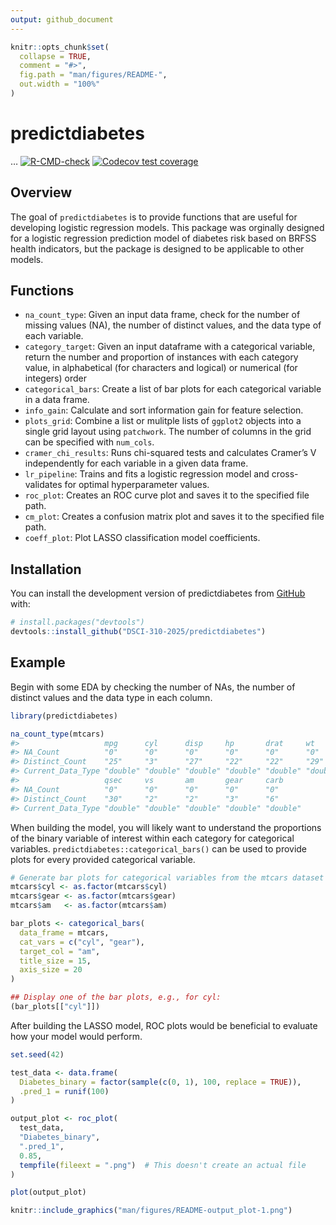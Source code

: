 ```yaml
---
output: github_document
---
```


<!-- README.md is generated from README.Rmd. Please edit that file -->

```r
knitr::opts_chunk$set(
  collapse = TRUE,
  comment = "#>",
  fig.path = "man/figures/README-",
  out.width = "100%"
)
```

# predictdiabetes

<!-- badges: start -->...
[![R-CMD-check](https://github.com/DSCI-310-2025/predictdiabetes/actions/workflows/R-CMD-check.yaml/badge.svg)](https://github.com/DSCI-310-2025/predictdiabetes/actions/workflows/R-CMD-check.yaml)
[![Codecov test coverage](https://codecov.io/gh/DSCI-310-2025/predictdiabetes/graph/badge.svg)](https://app.codecov.io/gh/DSCI-310-2025/predictdiabetes)
<!-- badges: end -->

## Overview

The goal of `predictdiabetes` is to provide functions that are useful for developing logistic regression models. This package was orginally designed for a logistic regression prediction model of diabetes risk based on BRFSS health indicators, but the package is designed to be applicable to other models.

## Functions

- `na_count_type`: Given an input data frame, check for the number of missing values (NA), the number of distinct values, and the data type of each variable.
- `category_target`: Given an input dataframe with a categorical variable, return the number and proportion of instances with each category value, in alphabetical (for characters and logical) or numerical (for integers) order
- `categorical_bars`: Create a list of bar plots for each categorical variable in a data frame.
- `info_gain`: Calculate and sort information gain for feature selection.
- `plots_grid`: Combine a list or mulitple lists of `ggplot2` objects into a single grid layout using `patchwork`. The number of columns in the grid can be specified with `num_cols`.
- `cramer_chi_results`: Runs chi-squared tests and calculates Cramer's V independently for each variable in a given data frame.
- `lr_pipeline`: Trains and fits a logistic regression model and cross-validates for optimal  hyperparameter values.
- `roc_plot`: Creates an ROC curve plot and saves it to the specified file path.
- `cm_plot`: Creates a confusion matrix plot and saves it to the specified file path.
- `coeff_plot`: Plot LASSO classification model coefficients.

## Installation

You can install the development version of predictdiabetes from [GitHub](https://github.com/) with:

``` r
# install.packages("devtools")
devtools::install_github("DSCI-310-2025/predictdiabetes")
```

## Example

Begin with some EDA by checking the number of NAs, the number of distinct values and the data type in each column.

```r
library(predictdiabetes)

na_count_type(mtcars)
#>                   mpg      cyl      disp     hp       drat     wt      
#> NA_Count          "0"      "0"      "0"      "0"      "0"      "0"     
#> Distinct_Count    "25"     "3"      "27"     "22"     "22"     "29"    
#> Current_Data_Type "double" "double" "double" "double" "double" "double"
#>                   qsec     vs       am       gear     carb    
#> NA_Count          "0"      "0"      "0"      "0"      "0"     
#> Distinct_Count    "30"     "2"      "2"      "3"      "6"     
#> Current_Data_Type "double" "double" "double" "double" "double"
```

When building the model, you will likely want to understand the proportions of the binary variable of interest within each category for categorical variables. `predictdiabetes::categorical_bars()` can be used to provide plots for every provided categorical variable.

```r
# Generate bar plots for categorical variables from the mtcars dataset
mtcars$cyl <- as.factor(mtcars$cyl)
mtcars$gear <- as.factor(mtcars$gear)
mtcars$am   <- as.factor(mtcars$am)

bar_plots <- categorical_bars(
  data_frame = mtcars,
  cat_vars = c("cyl", "gear"),
  target_col = "am",
  title_size = 15,
  axis_size = 20
)

## Display one of the bar plots, e.g., for cyl:
(bar_plots[["cyl"]])
```

After building the LASSO model, ROC plots would be beneficial to evaluate how your model would perform.

```r
set.seed(42)

test_data <- data.frame(
  Diabetes_binary = factor(sample(c(0, 1), 100, replace = TRUE)),
  .pred_1 = runif(100)
)

output_plot <- roc_plot(
  test_data,
  "Diabetes_binary",
  ".pred_1",
  0.85,
  tempfile(fileext = ".png")  # This doesn't create an actual file
)

plot(output_plot)
```

```r
knitr::include_graphics("man/figures/README-output_plot-1.png")
```
